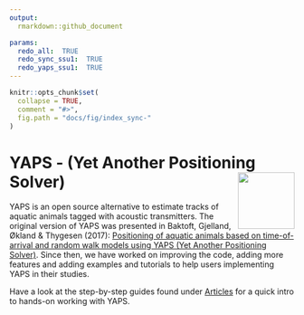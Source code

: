 ```yaml
---
output:
  rmarkdown::github_document

params:
  redo_all:  TRUE
  redo_sync_ssu1:  TRUE
  redo_yaps_ssu1:  TRUE
---
```


```r
knitr::opts_chunk$set(
  collapse = TRUE,
  comment = "#>",
  fig.path = "docs/fig/index_sync-"
)
```

# YAPS - (Yet Another Positioning Solver) <img src="man/figures/yaps_logo.png" align="right" alt="" width="100" />
YAPS is an open source alternative to estimate tracks of aquatic animals tagged with acoustic transmitters. The original version of YAPS was presented in Baktoft, Gjelland, Økland & Thygesen (2017): [Positioning of aquatic animals based on time-of-arrival and random walk models using YAPS (Yet Another Positioning Solver)](https://www.nature.com/articles/s41598-017-14278-z.pdf). Since then, we have worked on improving the code, adding more features and adding examples and tutorials to help users implementing YAPS in their studies.  

Have a look at the step-by-step guides found under [Articles](https://baktoft.github.io/yaps/articles/) for a quick intro to hands-on working with YAPS.





